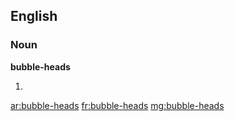 ==English==

===Noun===
'''bubble-heads'''

# {{plural of|bubble-head}}

[[ar:bubble-heads]]
[[fr:bubble-heads]]
[[mg:bubble-heads]]